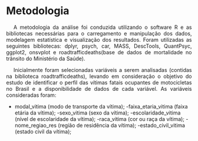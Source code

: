 <style>
p {
  text-align: justify;  
  text-indent: 20px;   
}
</style> 

# Metodologia  

<p>A metodologia da análise foi conduzida utilizando o software R e as bibliotecas necessárias para o carregamento e manipulação dos dados, modelagem estatística e visualização dos resultados. Foram utilizadas as seguintes bibliotecas: dplyr, psych, car, MASS, DescTools, QuantPsyc, ggplot2, onsvplot e roadtrafficdeaths(base de dados de mortalidade no trânsito do Ministério da Saúde).

<p>Inicialmente foram selecionadas variáveis a serem analisadas (contidas na biblioteca roadtrafficdeaths), levando em consideração o objetivo do estudo de identificar o perfil das vítimas fatais ocupantes de motocicletas no Brasil e a disponibilidade de dados de cada variável. As variáveis consideradas foram: 

  - modal_vitima (modo de transporte da vítima); 
  -faixa_etaria_vitima (faixa etária da vítima); 
  -sexo_vitima (sexo da vítima); 
  -escolaridade_vitima (nível de escolaridade da vítima); 
  -raca_vitima (cor ou raça da vítima); 
  -nome_regiao_res (região de residência da vítima); 
  -estado_civil_vitima (estado civil da vítima); 